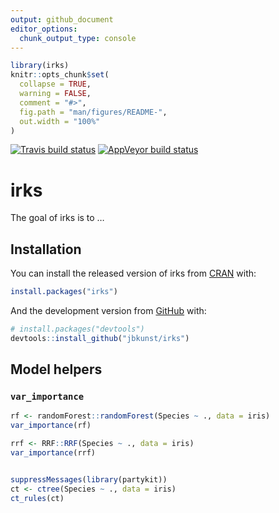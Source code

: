 ---
output: github_document
editor_options: 
  chunk_output_type: console
---

<!-- README.md is generated from README.Rmd. Please edit that file -->

```{r setup, include = FALSE}
library(irks)
knitr::opts_chunk$set(
  collapse = TRUE,
  warning = FALSE,
  comment = "#>",
  fig.path = "man/figures/README-",
  out.width = "100%"
)
```

[![Travis build status](https://travis-ci.org/jbkunst/irks.svg?branch=master)](https://travis-ci.org/jbkunst/irks)
[![AppVeyor build status](https://ci.appveyor.com/api/projects/status/github/jbkunst/irks?branch=master&svg=true)](https://ci.appveyor.com/project/jbkunst/irks)

# irks

The goal of irks is to ...

## Installation

You can install the released version of irks from [CRAN](https://CRAN.R-project.org) with:

``` r
install.packages("irks")
```

And the development version from [GitHub](https://github.com/) with:

``` r
# install.packages("devtools")
devtools::install_github("jbkunst/irks")
```

## Model helpers

### `var_importance`

```{r}
rf <- randomForest::randomForest(Species ~ ., data = iris)
var_importance(rf)

rrf <- RRF::RRF(Species ~ ., data = iris)
var_importance(rrf)


suppressMessages(library(partykit))
ct <- ctree(Species ~ ., data = iris)
ct_rules(ct)
```

